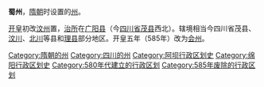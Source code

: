 '''蜀州'''，[[隋朝|隋朝]]时设置的[[州|州]]。

[[开皇|开皇]]初改[[汶州|汶州]]置，[[治所|治所]]在[[广阳县|广阳县]]（今[[四川省|四川省]][[茂县|茂县]]西北）。辖境相当今四川省茂县、[[汶川县|汶川]]、[[北川羌族自治县|北川]]等县和[[理县|理县]]部分地区。开皇五年（585年）改为[[会州_(隋朝)|会州]]。

{{隋朝行政区划小作品}}
{{DEFAULTSORT:S}}
[[Category:隋朝的州|Category:隋朝的州]]
[[Category:四川的州|Category:四川的州]]
[[Category:阿坝行政区划史|Category:阿坝行政区划史]]
[[Category:绵阳行政区划史|Category:绵阳行政区划史]]
[[Category:580年代建立的行政区划|Category:580年代建立的行政区划]]
[[Category:585年废除的行政区划|Category:585年废除的行政区划]]
